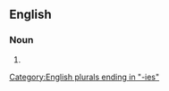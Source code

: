 ==English==

===Noun===
{{head|en|noun form}}

# {{plural of|abbotcy|lang=en}}

[[Category:English plurals ending in "-ies"]]